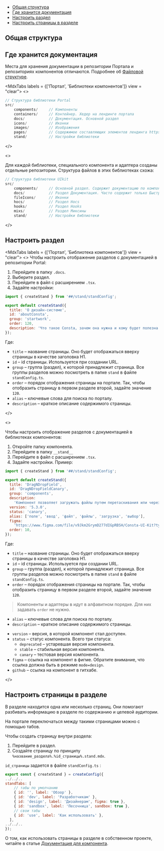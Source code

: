 
<MdxMenu>

- [Общая структура](#общая-структура)
- [Где хранится документация](#где-хранится-документация)
- [Настроить раздел](#настроить-раздел)
- [Настроить страницы в разделе](#настроить-страницы-в-разделе)

</MdxMenu>

## Общая структура

<MdxImage src={structure} />

## Где хранится документация

Места для хранения документации в репозитории Портала и репозиториях компонентов отличаются. Подробнее об [Файловой структуре](##LIBS.LIB.STAND/lib:portal/stand:portal-filestructure).

<MdxTabs labels = {['Портал', 'Библиотеки компонентов']} view = "clear">
<>

```jsx
// Структура библиотеки Portal
src/
	components/     // Компоненты
	containers/     // Контейнер. Хедер на лендинге портала
	docs/           // Документация. Основной раздел
	icons/          // Иконки
	images/         // Изображения
	pages/          // Содержимое составляющих элементов лендинга https://consta.design/
	stand/          // Настройки библиотеки
```

</>

<>

Для каждой библиотеки, специального компонента и адаптера созданы отдельные репозитории. Структура файлов в этих библиотеках схожа:

```jsx
// Структура библиотеки UIkit
src/
	components/     // Основной раздел. Содержит документацию по компонентам UIkit
	docs/           // Раздел Документация. Часто содержит только Быстрый старт.
	fileIcons/      // Иконки
	hocs/           // Раздел Hocs
	hooks/          // Раздел Hooks
	mixs/           // Раздел Миксины
	stand/          // Настройки библиотеки
```

</>
</MdxTabs>

## Настроить раздел

<MdxTabs labels = {['Портал', 'Библиотека компонентов']} view = "clear">
<>
Чтобы настроить отображение разделов с документацией в репозитории Portal:

1. Перейдите в папку `.docs`.
2. Выберите раздел.
3. Перейдите в файл с расширением `.tsx`.
4. Задайте настройки:

```jsx
import { createStand } from '##/stand/standConfig';

export default createStand({
  title: 'О дизайн-системе',
  id: 'aboutConsta',
  group: 'startwork',
  order: 120,
  description: 'Что такое Consta, зачем она нужна и кому будет полезна',
});
```

Где:

- `title` – название страницы. Оно будет отображаться вверху страницы в качестве заголовка H1.
- `id` – id страницы. Используется при создании URL.
- `group` – группа (раздел), к которой принадлежит страница. Все группы разделов можно посмотреть в папке `stand` в файле `standConfig.ts`.
- `order` – порядок отображения страницы на портале. Так, чтобы отобразить страницу в первом разделе второй, задайте значение `120`.
- `alias` – ключевые слова для поиска по порталу.
- `description` – краткое описание содержимого страницы.

<MdxImage src={description} />

</>

<>

Чтобы настроить отображение разделов с документацией в библиотеках компонентов:

1. Откройте папку компонента.
2. Перейдите в папку `__stand__`
3. Перейдите в файл с расширением `.tsx`.
4. Задайте настройки. Пример:

```jsx
import { createStand } from '##/stand/standConfig';

export default createStand({
  title: 'DragNDropField',
  id: 'DragNDropFieldCanary',
  group: 'components',
  description:
    'Компонент позволяет загружать файлы путем перетаскивания или через диалоговое окно',
  version: '5.3.0',
  status: 'canary',
  alias: ['поле', 'ввод', 'файл', 'файлы', 'загрузка', 'выбор'],
  figma:
    'https://www.figma.com/file/v9Jkm2GrymD277dIGpRBSH/Consta-UI-Kit?type=design&node-id=32774-0&mode=design',
  order: 10,
});
```

Где:

- `title` – название страницы. Оно будет отображаться вверху страницы в качестве заголовка H1.
- `id` – id страницы. Используется при создании URL.
- `group` – группа (раздел), к которой принадлежит страница. Все группы разделов можно посмотреть в папке `stand` в файле `standConfig.ts`.
- `order` – порядок отображения страницы на портале. Так, чтобы отобразить страницу в первом разделе второй, задайте значение `120`.

> Компоненты и адаптеры в идут в алфавитном порядке. Для них задавать `order` не нужно.

- `alias` – ключевые слова для поиска по порталу.
- `description` – краткое описание содержимого страницы.

<MdxImage src={description} />

- `version` – версия, в которой компонент стал доступен.
- `status` – статус компонента. Всего три статуса:
  - `deprecated` – устаревшая версия компонента.
  - `stable` – стабильная версия компонента.
  - `canary` – тестовая версия компонента.
- `figma` – ссылка на компонент в фигме. Обратите внимание, что ссылка должна быть в режиме `mode=design`.
- `github` – ссылка на компонент в гитхабе.

</>
</MdxTabs>

## Настроить страницы в разделе

В разделе находится одна или несколько страниц. Они помогают разбивать информацию в разделе по содержанию и целевой аудитории.

<MdxImage src={section} />

На портале переключаться между такими страницами можно с помощью табов.

<MdxImage src={tabs} />

Чтобы создать страницу внутри раздела:

1. Перейдите в раздел.
2. Создайте страницу по принципу `%название_раздела%.%id_страницы%.stand.mdx`.

`id_страницы` задается в файле `standConfig.ts` :

```jsx
export const { createStand } = createConfig({
../../..
standTabs: [
    // табы по умолчанию
    { id: '', label: 'Обзор' },
    { id: 'dev', label: 'Разработчикам' },
    { id: 'design', label: 'Дизайнерам', figma: true },
    { id: 'sandbox', label: 'Песочница', sandbox: true },
    // свои табы
    { id: 'use', label: 'Как использовать' },
  ],
../../..
});
```

О том, как использовать страницы в разделе в собственном проекте, читайте в статье [Документация для компонента](##LIBS.LIB.STAND/lib:portal/stand:portal-docs/hash:кастомная-вкладка).
